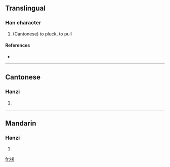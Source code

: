 ==Translingual==

===Han character===
{{Han char|rn=64|rad=手|as=08|sn=11|four=|canj=手弓木廿 (QNDT)}}

# (Cantonese) to pluck, to pull

====References====
* {{Han ref|kx=0440.181|hdz=31909.041|uh=63B9|ud=25529}}

----

==Cantonese==

===Hanzi===
{{yue-hanzi|jyut=|y=mang1}}

# {{defn|Cantonese|sort=手08}}

----

==Mandarin==

===Hanzi===
{{cmn-hanzi|pin=|wg=}}

# {{defn|Mandarin|sort=手08}}

[[fr:掹]]